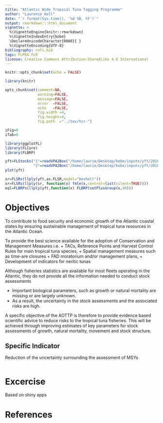 ```yaml
---
title: "Atlantic Wide Tropical Tuna Tagging Programme"
author: "Laurence Kell"
date: "`r format(Sys.time(), '%d %B, %Y')`"
output: rmarkdown:::html_document
vignette: >
  %\VignetteEngine{knitr::rmarkdown}
  %\VignetteIndexEntry{kobe}
  \DeclareUnicodeCharacter{00A0}{ }
  %\VignetteEncoding{UTF-8}
bibliography: refs.bib
tags: FLPKG FLR
license: Creative Commons Attribution-ShareAlike 4.0 International
---
```


```r
knitr::opts_chunk$set(echo = FALSE)

library(knitr)

opts_chunk$set(comment=NA, 
               warning=FALSE, 
               message=FALSE, 
               error  =FALSE, 
               echo   =FALSE, 
               fig.width =4, 
               fig.height=4,
               fig.path  ="../tex/hcr-")

iFig=0
iTab=0
```

```r
library(ggplotFL)
library(FLCore)
library(FLBRP)

yft=FLStocks("1"=readVPA2Box("/home/laurie/Desktop/kobe/inputs/yft/2016/vpa/cluster1/yft2016.ctl"),
             "2"=readVPA2Box("/home/laurie/Desktop/kobe/inputs/yft/2016/vpa/cluster2/yft2016.ctl"))
plot(yft)

sr=FLSRs(llply(yft,as.FLSR,model="bevholt"))
sr=FLSRs(llply(sr, function(x) fmle(x,control=list(silent=TRUE))))
eql=FLBRPs(llply(yft,function(x) FLBRP(setPlusGroup(x,40)))

```

# Objectives

To contribute to food security and economic growth of the Atlantic coastal states by ensuring sustainable management of tropical tuna resources in the Atlantic Ocean.

To provide the best science available for the adoption of Conservation and Management Measures i.e.
    + TACs, Reference Points and Harvest Control Rules for main tropical tuna species,
    + Spatial management measures such as time-are closures
    + FAD moratorium and/or management plans,
    + Development of indicators for neritic tunas

Although fisheries statistics are available for most fleets operating in the Atlantic, they do not provide all the information needed to conduct stock assessments

* Important biological parameters, such as growth or natural mortality are missing or are largely unknown.
* As a result, the uncertainty in the stock assessments and the associated risks are high.

A specific objective of the AOTTP is therefore to provide evidence based scientific advice to reduce
risks to the tropical tuna fisheries. This will be achieved through improving estimates of key parameters for stock assessments of growth, natural mortality, movement and stock structure.

## Specific Indicator

Reduction of the uncertainty surrounding the assessment of MSYs

```r
```


# Excercise

Based on shiny apps

## 


# References
